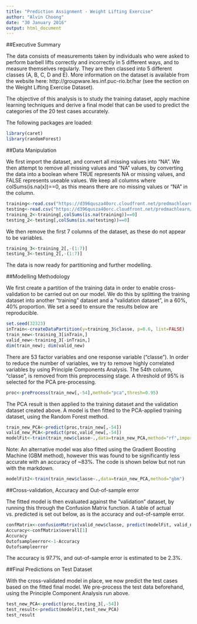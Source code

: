 ```yaml
---
title: "Prediction Assignment - Weight Lifting Exercise"
author: "Alvin Choong"
date: "30 January 2016"
output: html_document
---
```


##Executive Summary

The data consists of measurements taken by individuals who were asked to perform barbell lifts correctly and incorrectly in 5 different ways, and to measure  themselves regularly. They are then classed into 5 different classes (A, B, C, D and E). More information on the dataset is available from the website here: http://groupware.les.inf.puc-rio.br/har (see the section on the Weight Lifting Exercise Dataset).

The objective of this analysis is to study the training dataset, apply machine learning techniques and derive a final model that can be used to predict the categories of the 20 test cases accurately.  

The following packages are loaded:
```r
library(caret)
library(randomForest)
```

##Data Manipulation

We first import the dataset, and convert all missing values into "NA".  We then attempt to remove all missing values and "NA" values, by converting the data into a boolean where TRUE represents NA or missing values, and FALSE represents useable values.  We keep all columns where colSums(is.na(x))==0, as this means there are no missing values or "NA" in the column.

```r
training<-read.csv("https://d396qusza40orc.cloudfront.net/predmachlearn/pml-training.csv",header=TRUE,na.strings=c("NA",""))
testing<-read.csv("https://d396qusza40orc.cloudfront.net/predmachlearn/pml-testing.csv",header=TRUE,na.strings=c("NA",""))
training_2<-training[,colSums(is.na(training))==0]
testing_2<-testing[,colSums(is.na(testing))==0]
```

We then remove the first 7 columns of the dataset, as these do not appear to be variables. 

```r
training_3<-training_2[,-(1:7)]
testing_3<-testing_2[,-(1:7)]
```

The data is now ready for partitioning and further modelling.

##Modelling Methodology

We first create a partition of the training data in order to enable cross-validation to be carried out on our model. We do this by splitting the training dataset into another "training" dataset and a "validation dataset", in a 60%, 40% proportion. We set a seed to ensure the results below are reproducible.

```r
set.seed(32323)
inTrain<-createDataPartition(y=training_3$classe, p=0.6, list=FALSE)
train_new<-training_3[inTrain,]
valid_new<-training_3[-inTrain,]
dim(train_new); dim(valid_new)
```

There are 53 factor variables and one response variable ("classe").  In order to reduce the number of variables, we try to remove highly correlated variables by using Principle Components Analysis. The 54th column, "classe", is removed from this preprocessing stage. A threshold of 95% is selected for the PCA pre-processing.  

```r
proc<-preProcess(train_new[,-54],method="pca",thresh=0.95)
```

The PCA result is then applied to the training dataset and the validation dataset created above. A model is then fitted to the PCA-applied training dataset, using the Random Forest method.

```r
train_new_PCA<-predict(proc,train_new[,-54])
valid_new_PCA<-predict(proc,valid_new[,-54])
modelFit<-train(train_new$classe~.,data=train_new_PCA,method="rf",importance=TRUE)
```

Note: An alternative model was also fitted using the Gradient Boosting Machine (GBM method), however this was found to be significantly less accurate with an accuracy of ~83%.  The code is shown below but not run with the markdown.

```r
modelFit2<-train(train_new$classe~.,data=train_new_PCA,method="gbm")
```

##Cross-validation, Accuracy and Out-of-sample error

The fitted model is then evaluated against the "validation" dataset, by running this through the Confusion Matrix function.  A table of actual vs. predicted is set out below, as is the accuracy and out-of-sample error.

```r
confMatrix<-confusionMatrix(valid_new$classe, predict(modelFit, valid_new_PCA))
Accuracy<-confMatrix$overall[1]
Accuracy
Outofsampleerror<-1-Accuracy
Outofsampleerror
```

The accuracy is 97.7%, and out-of-sample error is estimated to be 2.3%.

##Final Predictions on Test Dataset

With the cross-validated model in place, we  now predict the test cases based on the fitted final model. We pre-process the test data beforehand, using the Principle Component Analysis run above.

```r
test_new_PCA<-predict(proc,testing_3[,-54])
test_result<-predict(modelFit,test_new_PCA)
test_result
```

